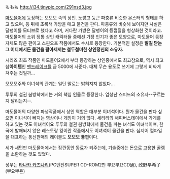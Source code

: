 ももも
http://i34.tinypic.com/291nsd3.jpg

[[마도물어]]에 등장하는 모모모 족의 상인. 노랗고 둥근 파충류 비슷한 몬스터의 형태를 하고 있으며, 등 뒤에 초록색 가방을 매고 물건을 판다. 파충류와 비슷해 보이지만 사실은 달팽이를 모티브로 했다고 하며, 커다란 가방은 달팽이의 등껍질을 형상화한 것이라고. 마도물어의 소위 정통 상인 캐릭터들 중에선 가장 인기가 좋은 모양으로, 마도물어 등장 자체도 많은 편이고 스핀오프 작품에서도 수시로 등장한다. 기본적인 설정은 '''발길 닫는 그 어디에서든 물건을 팔아제끼는 철두철미한 상인정신의 소유자.''' 

시리즈 최초 작품인 마도물어2에서 부터 등장하는 상인중에서도 최고참으로, 역시 최고참'''아이템'''인 [[맨드레이크]]를 금 5000에 사준다. 대체 무슨 용도로 쓰기에 그렇게 비싸게 쳐주는 것일까...

모모모주와 이녀석의 관계는 일단 말로는 밝혀지지 않았다...

루루의 철권 봄방학에서는 거의 핵심 인물로 등장한다. 엄청난 스피드의 소유자--구르는지 달리는지--.

마도물어의 다양한 파생작품에서 상인 역할은 대부분 이녀석이다. 뭔가 물건을 판다 싶으면 이녀석이 빠지는 영상이나 게임이 거의 없다. 세리리의 해피버스데이에서 가게를 하고 있는 것도 이녀석이요 루루의 철권 봄방학에서 물건을 파는 녀석도 이녀석이며, 한국에 발매되지 않은 레스토랑 킹이란 작품에서도 이녀석이 물건을 판다. 심지어 컴파일을 대표하는 통신판매의 레이블도 '''모모모 통판'''이다.

세가 새턴판 마도물어에서는 잠깐동안 동료가 되주는데, 기술중에는 돈으로 고용한 골렘을 소환하는 것도 있었다.

성우는 [[타나카 카즈나리]](PC엔진SUPER CD-ROM2판 뿌요뿌요CD通), 政野早希子(뿌요뿌욘)
